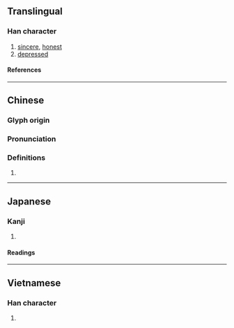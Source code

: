 {{character info/new}}
==Translingual==

===Han character===
{{Han char|rn=61|rad=心|as=09|sn=12|four=91066|canj=PMRW,XPMRW|ids=⿰忄畐}}

# [[sincere]], [[honest]]
# [[depressed]]

====References====
{{Han ref|kx=0394.160|dkj=10916|dj=0730.230|hdz=42326.090|uh=610A}}

----

==Chinese==
{{zh-forms}}

===Glyph origin===
{{Han etym}}

===Pronunciation===
{{zh-pron
|m=bì,qì
|c=bik1
|mc=y
|oc=y
|ma=
|cat=a
}}

===Definitions===
{{zh-hanzi}}

# {{rfdef|zh}}

----

==Japanese==

===Kanji===
{{ja-kanji|grade=|rs=心09}}

# {{rfdef|ja|sort=心09}}

====Readings====
{{ja-readings
|on=ひょく, ひき, ふく
|kun=まこと
}}

----

==Vietnamese==

===Han character===
{{vi-readings|rs=心09|reading=bực}}

# {{rfdef|vi|sort=心09}}